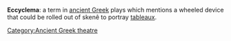 '''Eccyclema''': a term in [[Ancient Greece|ancient Greek]] plays which mentions a wheeled device that could be rolled out of skenê to portray [[Tableau vivant|tableaux]].

[[Category:Ancient Greek theatre]]
{{theater-stub}}